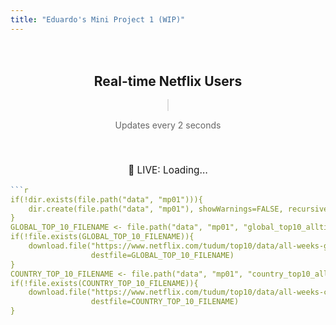 ```yaml
---
title: "Eduardo's Mini Project 1 (WIP)"
---
```


<div style="text-align: center; padding: 20px;">
  <h2>Real-time Netflix Users</h2>
  <canvas id="userChart" width="800" height="400" style="border: 1px solid #ddd;"></canvas>
  <p style="color: #666; margin-top: 15px;">Updates every 2 seconds</p>
</div>

<div id="live-counter-bottom" style="text-align: center; margin-top: 20px; font-size: 1.1em;">
🔴 LIVE: Loading...
</div>

<script src="https://cdn.jsdelivr.net/npm/chart.js"></script>
<script>
// Initialize data arrays
let timeLabels = [];
let userCounts = [];
let maxDataPoints = 15;

// Get canvas and create chart
const ctx = document.getElementById('userChart').getContext('2d');
const chart = new Chart(ctx, {
    type: 'line',
    data: {
        labels: timeLabels,
        datasets: [{
            label: 'Active Users (Millions)',
            data: userCounts,
            borderColor: '#E50914',
            backgroundColor: 'rgba(229, 9, 20, 0.1)',
            borderWidth: 3,
            pointBackgroundColor: '#E50914',
            pointBorderColor: '#fff',
            pointBorderWidth: 2,
            pointRadius: 5,
            tension: 0.4,
            fill: true
        }]
    },
    options: {
        responsive: false,
        maintainAspectRatio: false,
        plugins: {
            legend: {
                display: true,
                position: 'top'
            }
        },
        scales: {
            x: {
                title: {
                    display: true,
                    text: 'Time',
                    font: { size: 14, weight: 'bold' }
                }
            },
            y: {
                title: {
                    display: true,
                    text: 'Active Users (Millions)',
                    font: { size: 14, weight: 'bold' }
                },
                min: 210,
                max: 250
            }
        },
        animation: {
            duration: 800
        }
    }
});

function updateGraph() {
    // Generate new data point
    const now = new Date().toLocaleTimeString();
    const users = +(220 + Math.random() * 20).toFixed(1);
    
    // Update live counter at the bottom
    document.getElementById('live-counter-bottom').innerHTML = 
        '🔴 <strong>LIVE:</strong> <span style="color: #E50914; font-weight: bold;">' + users + ' Million Users Online</span>';
    
    // Add new data
    timeLabels.push(now);
    userCounts.push(users);
    
    // Keep only last 15 points
    if (timeLabels.length > maxDataPoints) {
        timeLabels.shift();
        userCounts.shift();
    }
    
    // Update chart
    chart.update('none'); // No animation for smoother updates
}

// Start updates
updateGraph();
setInterval(updateGraph, 2000);
</script>

```r

```r
if(!dir.exists(file.path("data", "mp01"))){
    dir.create(file.path("data", "mp01"), showWarnings=FALSE, recursive=TRUE)
}
GLOBAL_TOP_10_FILENAME <- file.path("data", "mp01", "global_top10_alltime.csv")
if(!file.exists(GLOBAL_TOP_10_FILENAME)){
    download.file("https://www.netflix.com/tudum/top10/data/all-weeks-global.tsv", 
                  destfile=GLOBAL_TOP_10_FILENAME)
}
COUNTRY_TOP_10_FILENAME <- file.path("data", "mp01", "country_top10_alltime.csv")
if(!file.exists(COUNTRY_TOP_10_FILENAME)){
    download.file("https://www.netflix.com/tudum/top10/data/all-weeks-countries.tsv", 
                  destfile=COUNTRY_TOP_10_FILENAME)
}
```